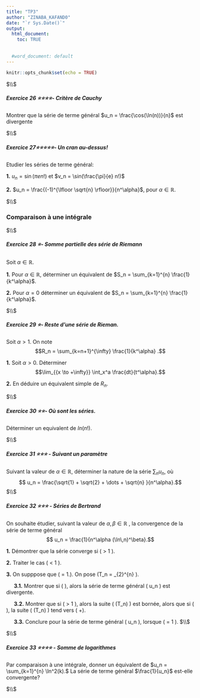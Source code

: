 ```yaml
---
title: "TP3"
author: "ZINABA_KAFAND0"
date: "`r Sys.Date()`"
output:
  html_document:
    toc: TRUE
    
    
  #word_document: default
---
```


```r
knitr::opts_chunk$set(echo = TRUE)
```

$\\$



##### **Exercice 26 ⭐⭐⭐⭐- Critère de Cauchy**

Montrer que la série de terme général $u_n = \frac{\cos(\ln(n))}{n}$  est divergente

$\\$

##### **Exercice 27⭐⭐⭐⭐⭐- Un cran au-dessus!**

Etudier les séries de terme général:

**1.** $u_n = \sin(\pi e n!)$ et $v_n = \sin(\frac{\pi}{e} n!)$

**2.** $u_n = \frac{(-1)^{\lfloor \sqrt{n} \rfloor}}{n^\alpha}$, pour $\alpha \in \mathbb{R}$.


$\\$


### Comparaison à une intégrale

$\\$

##### **Exercice 28  ⭐- Somme partielle des série de Riemann**

Soit $\alpha \in \mathbb{R}$.

**1.** Pour $\alpha \in \mathbb{R},$ déterminer un équivalent de $S_n = \sum_{k=1}^{n} \frac{1}{k^\alpha}$.

**2.** Pour $\alpha= 0$ déterminer un équivalent de $S_n = \sum_{k=1}^{n} \frac{1}{k^\alpha}$.

$\\$

##### **Exercice 29 ⭐- Reste d'une série de Rieman.**

Soit $\alpha  >1 .$  On  note $$R_n = \sum_{k=n+1}^{\infty} \frac{1}{k^\alpha} .$$

**1.** Soit $\alpha> 0.$ Déterminer 
$$\lim_{{x \to +\infty}} \int_x^a \frac{dt}{t^\alpha}.$$

**2.** En déduire un équivalent simple de $R_n$.

$\\$

##### **Exercice 30 ⭐⭐- Où sont les séries.**

Déterminer un equivalent de $ln(n!).$

$\\$


#####  **Exercice 31 ⭐⭐⭐ - Suivant un paramètre**

Suivant la valeur de $\alpha \in \mathbb{R}$, déterminer la nature de la série $\sum_{n} u_n$, où 
$$ u_n = \frac{\sqrt{1} + \sqrt{2} + \dots + \sqrt{n} }{n^\alpha}.$$
$\\$

##### **Exercice 32 ⭐⭐⭐ - Séries de Bertrand**

On souhaite étudier, suivant la valeur de $\alpha , \beta \in \mathbb{R}$ , la convergence de la série de terme général
$$ u_n = \frac{1}{n^\alpha (\ln\,n)^\beta}.$$

**1.** Démontrer que la série converge si \( \alpha > 1 \).

**2.** Traiter le cas \( \alpha < 1 \).

**3.** On supppose que \( \alpha = 1.\). On pose \(T_n = \int_{2}^{n} \frac{dx}{x(lnx)^\beta} \).

$\quad$ **3.1.** Montrer que si \( \beta \leq 0 \), alors la série de terme général \( u_n \) est divergente.

$\quad$ **3.2.** Montrer que si \( \beta > 1 \), alors la suite \( (T_n) \) est bornée, alors que si \( \beta \leq 1 \), la suite \( (T_n) \) tend vers \( +\infty \).

$\quad$ **3.3.** Conclure pour la série de terme général \( u_n \), lorsque \( \alpha = 1 \). $\\$

$\\$

##### **Exercice 33 ⭐⭐⭐⭐ - Somme de logarithmes** 

Par comparaison à une intégrale, donner un équivalent de  $u_n = \sum_{k=1}^{n} \ln^2(k).$ La série de terme général $\frac{1}{u_n}$ est-elle convergente?


$\\$



